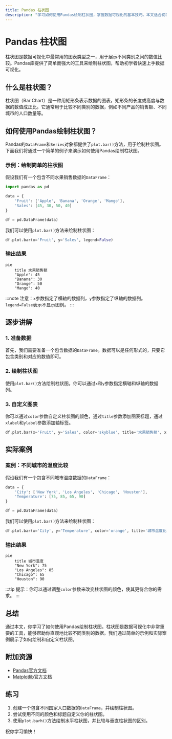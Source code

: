 ```yaml
---
title: Pandas 柱状图
description: "学习如何使用Pandas绘制柱状图，掌握数据可视化的基本技巧。本文适合初学者，包含代码示例和实际案例。"
---
```


# Pandas 柱状图

柱状图是数据可视化中最常用的图表类型之一，用于展示不同类别之间的数值比较。Pandas库提供了简单而强大的工具来绘制柱状图，帮助初学者快速上手数据可视化。

## 什么是柱状图？

柱状图（Bar Chart）是一种用矩形条表示数据的图表，矩形条的长度或高度与数据的数值成正比。它通常用于比较不同类别的数据，例如不同产品的销售额、不同城市的人口数量等。

## 如何使用Pandas绘制柱状图？

Pandas的`DataFrame`和`Series`对象都提供了`plot.bar()`方法，用于绘制柱状图。下面我们将通过一个简单的例子来演示如何使用Pandas绘制柱状图。

### 示例：绘制简单的柱状图

假设我们有一个包含不同水果销售数据的`DataFrame`：

```python
import pandas as pd

data = {
    'Fruit': ['Apple', 'Banana', 'Orange', 'Mango'],
    'Sales': [45, 30, 50, 40]
}

df = pd.DataFrame(data)
```

我们可以使用`plot.bar()`方法来绘制柱状图：

```python
df.plot.bar(x='Fruit', y='Sales', legend=False)
```

### 输出结果

```mermaid
pie
    title 水果销售额
    "Apple": 45
    "Banana": 30
    "Orange": 50
    "Mango": 40
```

:::note
注意：`x`参数指定了横轴的数据列，`y`参数指定了纵轴的数据列。`legend=False`表示不显示图例。
:::

## 逐步讲解

### 1. 准备数据

首先，我们需要准备一个包含数据的`DataFrame`。数据可以是任何形式的，只要它包含类别和对应的数值即可。

### 2. 绘制柱状图

使用`plot.bar()`方法绘制柱状图。你可以通过`x`和`y`参数指定横轴和纵轴的数据列。

### 3. 自定义图表

你可以通过`color`参数自定义柱状图的颜色，通过`title`参数添加图表标题，通过`xlabel`和`ylabel`参数添加轴标签。

```python
df.plot.bar(x='Fruit', y='Sales', color='skyblue', title='水果销售额', xlabel='水果', ylabel='销售额')
```

## 实际案例

### 案例：不同城市的温度比较

假设我们有一个包含不同城市温度数据的`DataFrame`：

```python
data = {
    'City': ['New York', 'Los Angeles', 'Chicago', 'Houston'],
    'Temperature': [75, 85, 65, 90]
}

df = pd.DataFrame(data)
```

我们可以使用`plot.bar()`方法来绘制柱状图：

```python
df.plot.bar(x='City', y='Temperature', color='orange', title='城市温度比较', xlabel='城市', ylabel='温度（°F）')
```

### 输出结果

```mermaid
pie
    title 城市温度
    "New York": 75
    "Los Angeles": 85
    "Chicago": 65
    "Houston": 90
```

:::tip
提示：你可以通过调整`color`参数来改变柱状图的颜色，使其更符合你的需求。
:::

## 总结

通过本文，你学习了如何使用Pandas绘制柱状图。柱状图是数据可视化中非常重要的工具，能够帮助你直观地比较不同类别的数据。我们通过简单的示例和实际案例展示了如何绘制和自定义柱状图。

## 附加资源

- [Pandas官方文档](https://pandas.pydata.org/pandas-docs/stable/reference/api/pandas.DataFrame.plot.bar.html)
- [Matplotlib官方文档](https://matplotlib.org/stable/api/_as_gen/matplotlib.pyplot.bar.html)

## 练习

1. 创建一个包含不同国家人口数据的`DataFrame`，并绘制柱状图。
2. 尝试使用不同的颜色和标题自定义你的柱状图。
3. 使用`plot.barh()`方法绘制水平柱状图，并比较与垂直柱状图的区别。

祝你学习愉快！